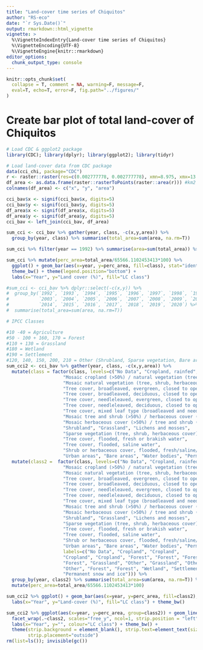 ```yaml
---
title: "Land-cover time series of Chiquitos"
author: "RS-eco"
date: "`r Sys.Date()`"
output: rmarkdown::html_vignette
vignette: >
  %\VignetteIndexEntry{Land-cover time series of Chiquitos}
  %\VignetteEncoding{UTF-8}
  %\VignetteEngine{knitr::rmarkdown}
editor_options: 
  chunk_output_type: console
---
```


```r
knitr::opts_chunk$set(
  collapse = T, comment = NA, warning=F, message=F, 
  eval=T, echo=T, error=F, fig.path="../figures/"
)
```

# Create bar plot of total land-cover of Chiquitos

```r
# Load CDC & ggplot2 package
library(CDC); library(dplyr); library(ggplot2); library(tidyr)

# Load land-cover data from CDC package
data(cci_chi, package="CDC")
r <- raster::raster(res=c(0.002777778, 0.002777778), xmn=8.975, xmx=13.84167, ymn=47.26944, ymx=50.56667)
df_area <- as.data.frame(raster::rasterToPoints(raster::area(r))) #km2
colnames(df_area) <- c("x", "y", "area")

cci_bav$x <- signif(cci_bav$x, digits=5)
cci_bav$y <- signif(cci_bav$y, digits=5)
df_area$x <- signif(df_area$x, digits=5)
df_area$y <- signif(df_area$y, digits=5)
cci_bav <- left_join(cci_bav, df_area)

sum_cci <- cci_bav %>% gather(year, class, -c(x,y,area)) %>%
  group_by(year, class) %>% summarise(total_area=sum(area, na.rm=T))

sum_cci %>% filter(year == 1992) %>% summarise(area=sum(total_area)) %>% unlist() 

sum_cci %>% mutate(perc_area=total_area/65566.1102453413*100) %>% 
  ggplot() + geom_bar(aes(x=year, y=perc_area, fill=class), stat="identity") + 
  theme_bw() + theme(legend.position="bottom") + 
  labs(x="Year", y="Land cover (%)", fill="LC class")

#sum_cci <- cci_bav %>% dplyr::select(-c(x,y)) %>% 
#  group_by(`1992`, `1993`, `1994`, `1995`, `1996`, `1997`, `1998`, `1999`, `2000`, `2001`, `2002`,
#           `2003`, `2004`, `2005`, `2006`, `2007`, `2008`, `2009`, `2010`, `2011`, `2012`, `2013`,
#           `2014`, `2015`, `2016`, `2017`, `2018`, `2019`, `2020`) %>% 
#  summarise(total_area=sum(area, na.rm=T))
```

```r
# IPCC Classes

#10 -40 = Agriculture
#50 - 100 + 160, 170 = Forest
#110 + 130 = Grassland
#180 = Wetland
#190 = Settlement
#120, 140, 150, 200, 210 = Other (Shrubland, Sparse vegetation, Bare area, Water)
sum_cci2 <- cci_bav %>% gather(year, class, -c(x,y,area)) %>%
  mutate(class = factor(class, levels=c("No Data", "Cropland, rainfed", "Cropland, irrigated or post-flooding",
                     "Mosaic cropland (>50%) / natural vegetation (tree, shrub, herbaceous cover) (<50%)",
                     "Mosaic natural vegetation (tree, shrub, herbaceous cover) (>50%) / cropland (<50%)",
                     "Tree cover, broadleaved, evergreen, closed to open (>15%)",
                     "Tree cover, broadleaved, deciduous, closed to open (>15%)",
                     "Tree cover, needleleaved, evergreen, closed to open (>15%)",
                     "Tree cover, needleleaved, deciduous, closed to open (>15%)",
                     "Tree cover, mixed leaf type (broadleaved and needleleaved)",
                     "Mosaic tree and shrub (>50%) / herbaceous cover (<50%)",
                     "Mosaic herbaceous cover (>50%) / tree and shrub (<50%)", 
                     "Shrubland", "Grassland", "Lichens and mosses", 
                     "Sparse vegetation (tree, shrub, herbaceous cover) (<15%)", 
                     "Tree cover, flooded, fresh or brakish water", 
                     "Tree cover, flooded, saline water", 
                     "Shrub or herbaceous cover, flooded, fresh/saline/brakish water",
                     "Urban areas", "Bare areas", "Water bodies", "Permanent snow and ice"))) %>%
  mutate(class2 =  factor(class, levels=c("No Data", "Cropland, rainfed", "Cropland, irrigated or post-flooding",
                     "Mosaic cropland (>50%) / natural vegetation (tree, shrub, herbaceous cover) (<50%)",
                     "Mosaic natural vegetation (tree, shrub, herbaceous cover) (>50%) / cropland (<50%)",
                     "Tree cover, broadleaved, evergreen, closed to open (>15%)",
                     "Tree cover, broadleaved, deciduous, closed to open (>15%)",
                     "Tree cover, needleleaved, evergreen, closed to open (>15%)",
                     "Tree cover, needleleaved, deciduous, closed to open (>15%)",
                     "Tree cover, mixed leaf type (broadleaved and needleleaved)",
                     "Mosaic tree and shrub (>50%) / herbaceous cover (<50%)",
                     "Mosaic herbaceous cover (>50%) / tree and shrub (<50%)", 
                     "Shrubland", "Grassland", "Lichens and mosses", 
                     "Sparse vegetation (tree, shrub, herbaceous cover) (<15%)", 
                     "Tree cover, flooded, fresh or brakish water", 
                     "Tree cover, flooded, saline water", 
                     "Shrub or herbaceous cover, flooded, fresh/saline/brakish water",
                     "Urban areas", "Bare areas", "Water bodies", "Permanent snow and ice"),
                     labels=c("No Data", "Cropland", "Cropland",
                     "Cropland", "Cropland", "Forest", "Forest", "Forest", "Forest", "Forest",
                     "Forest", "Grassland", "Other", "Grassland", "Other", 
                     "Other", "Forest", "Forest", "Wetland", "Settlement", "Other", "Other", 
                     "Permanent snow and ice"))) %>%
  group_by(year, class2) %>% summarise(total_area=sum(area, na.rm=T)) %>%
  mutate(perc_area=total_area/65566.1102453413*100)

sum_cci2 %>% ggplot() + geom_bar(aes(x=year, y=perc_area, fill=class2), stat="identity") + 
  labs(x="Year", y="Land-cover (%)", fill="LC class") + theme_bw()
```

```r
sum_cci2 %>% ggplot(aes(x=year, y=perc_area, group=class2)) + geom_line() + 
  facet_wrap(.~class2, scales="free_y", ncol=1, strip.position = "left") + 
  labs(x="Year", y="", colour="LC class") + theme_bw() + 
  theme(strip.background = element_blank(), strip.text=element_text(size=12, face="bold"),
        strip.placement="outside")
rm(list=ls()); invisible(gc())
```

